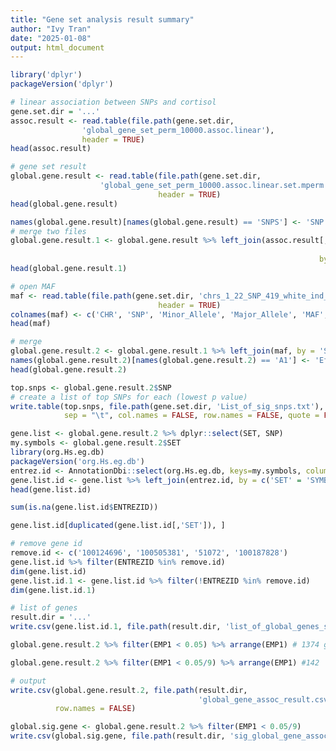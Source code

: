 ```yaml
---
title: "Gene set analysis result summary"
author: "Ivy Tran"
date: "2025-01-08"
output: html_document
---
```

```r
library('dplyr')
packageVersion('dplyr')
```

```r
# linear association between SNPs and cortisol
gene.set.dir = '...'
assoc.result <- read.table(file.path(gene.set.dir,
                'global_gene_set_perm_10000.assoc.linear'), 
                header = TRUE)
head(assoc.result)
```

```r
# gene set result
global.gene.result <- read.table(file.path(gene.set.dir,
                    'global_gene_set_perm_10000.assoc.linear.set.mperm'),
                                 header = TRUE)
head(global.gene.result)
```

```r
names(global.gene.result)[names(global.gene.result) == 'SNPS'] <- 'SNP'
# merge two files
global.gene.result.1 <- global.gene.result %>% left_join(assoc.result[,c('SNP','A1','TEST',
                                                                         'BETA', 'L95', 'U95', 'P')], 
                                                                     by = 'SNP')
head(global.gene.result.1)
```

```r
# open MAF
maf <- read.table(file.path(gene.set.dir, 'chrs_1_22_SNP_419_white_ind_shared_SNPs_MAF.frq'),
                                 header = TRUE)
colnames(maf) <- c('CHR', 'SNP', 'Minor_Allele', 'Major_Allele', 'MAF', 'NCHROBS')
head(maf)
```

```r
# merge
global.gene.result.2 <- global.gene.result.1 %>% left_join(maf, by = 'SNP')
names(global.gene.result.2)[names(global.gene.result.2) == 'A1'] <- 'Effect_Allele'
head(global.gene.result.2)
```

```r
top.snps <- global.gene.result.2$SNP
# create a list of top SNPs for each (lowest p value)
write.table(top.snps, file.path(gene.set.dir, 'List_of_sig_snps.txt'), 
            sep = "\t", col.names = FALSE, row.names = FALSE, quote = FALSE) 
```

```r
gene.list <- global.gene.result.2 %>% dplyr::select(SET, SNP)
my.symbols <- global.gene.result.2$SET
library(org.Hs.eg.db)
packageVersion('org.Hs.eg.db')
entrez.id <- AnnotationDbi::select(org.Hs.eg.db, keys=my.symbols, columns=c('SYMBOL', 'ENTREZID'), keytype='SYMBOL')
gene.list.id <- gene.list %>% left_join(entrez.id, by = c('SET' = 'SYMBOL'))
head(gene.list.id)
```

```r
sum(is.na(gene.list.id$ENTREZID)) 
```

```r
gene.list.id[duplicated(gene.list.id[,'SET']), ]
```

```r
# remove gene id
remove.id <- c('100124696', '100505381', '51072', '100187828')
gene.list.id %>% filter(ENTREZID %in% remove.id)
dim(gene.list.id)
gene.list.id.1 <- gene.list.id %>% filter(!ENTREZID %in% remove.id)
dim(gene.list.id.1)
```

```r
# list of genes
result.dir = '...'
write.csv(gene.list.id.1, file.path(result.dir, 'list_of_global_genes_shared_snps.csv'), row.names = FALSE)
```

```r
global.gene.result.2 %>% filter(EMP1 < 0.05) %>% arrange(EMP1) # 1374 genes
```

```r
global.gene.result.2 %>% filter(EMP1 < 0.05/9) %>% arrange(EMP1) #142
```

```r
# output
write.csv(global.gene.result.2, file.path(result.dir, 
                                          'global_gene_assoc_result.csv'), 
          row.names = FALSE)
```

```r
global.sig.gene <- global.gene.result.2 %>% filter(EMP1 < 0.05/9) 
write.csv(global.sig.gene, file.path(result.dir, 'sig_global_gene_assoc_005_9PCs.csv'), row.names = FALSE)
```

